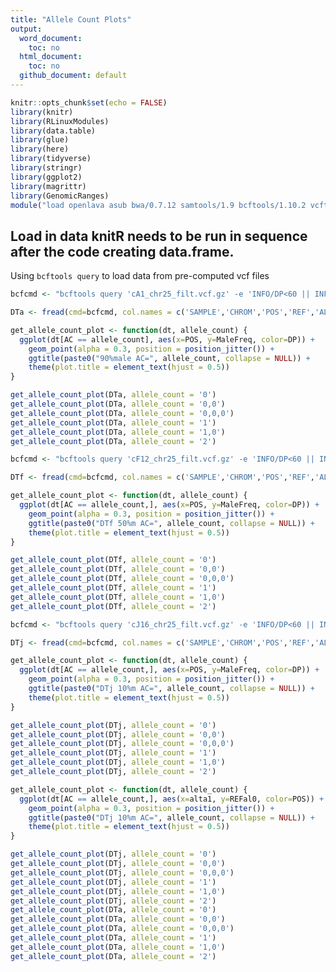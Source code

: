 ```yaml
---
title: "Allele Count Plots"
output:
  word_document:
    toc: no
  html_document:
    toc: no
  github_document: default
---
```


```r
knitr::opts_chunk$set(echo = FALSE)
library(knitr)
library(RLinuxModules)
library(data.table)
library(glue)
library(here)
library(tidyverse)
library(stringr)
library(ggplot2)
library(magrittr)
library(GenomicRanges)
module("load openlava asub bwa/0.7.12 samtools/1.9 bcftools/1.10.2 vcftools")
```

## Load in data knitR needs to be run in sequence after the code creating data.frame.

Using `bcftools query` to load data from pre-computed vcf files
```r
bcfcmd <- "bcftools query 'cA1_chr25_filt.vcf.gz' -e 'INFO/DP<60 || INFO/DP>200 || INFO/INDEL=1 || INFO/AD[1]<4' -f'[%SAMPLE]\t%CHROM\t%POS\t%REF\t%ALT\t%DP\t%AD\t%AD{0}\t%AD{1}\t%AD{2}\t%AD{3}\t%AC\t%AN\ [%GT]\n' | awk ' BEGIN{ OFS=\"\t\" }{print $1,$2,$3,$4,$5,$6,$7,$8,$9,$10,$11,$12,$13,$7/$6,$12/$13,$14 }'"

DTa <- fread(cmd=bcfcmd, col.names = c('SAMPLE','CHROM','POS','REF','ALT','DP','AD','REFal0','alta1','alta2','alta3','AC','AN','MaleFreq','AF','GT'))
```

```r
get_allele_count_plot <- function(dt, allele_count) {
  ggplot(dt[AC == allele_count], aes(x=POS, y=MaleFreq, color=DP)) +
    geom_point(alpha = 0.3, position = position_jitter()) +
    ggtitle(paste0("90%male AC=", allele_count, collapse = NULL)) +
    theme(plot.title = element_text(hjust = 0.5))
}

get_allele_count_plot(DTa, allele_count = '0')
get_allele_count_plot(DTa, allele_count = '0,0')
get_allele_count_plot(DTa, allele_count = '0,0,0')
get_allele_count_plot(DTa, allele_count = '1')
get_allele_count_plot(DTa, allele_count = '1,0')
get_allele_count_plot(DTa, allele_count = '2')

```
```r
bcfcmd <- "bcftools query 'cF12_chr25_filt.vcf.gz' -e 'INFO/DP<60 || INFO/DP>200 || INFO/INDEL=1 || INFO/AD[1]<4' -f'[%SAMPLE]\t%CHROM\t%POS\t%REF\t%ALT\t%DP\t%AD\t%AD{0}\t%AD{1}\t%AD{2}\t%AD{3}\t%AC\t%AN\ [%GT]\n' | awk ' BEGIN{ OFS=\"\t\" }{print $1,$2,$3,$4,$5,$6,$7,$8,$9,$10,$11,$12,$13,$7/$6,$12/$13,$14 }'"

DTf <- fread(cmd=bcfcmd, col.names = c('SAMPLE','CHROM','POS','REF','ALT','DP','AD','REFal0','alta1','alta2','alta3','AC','AN','MaleFreq','AF','GT'))

```

```r
get_allele_count_plot <- function(dt, allele_count) {
  ggplot(dt[AC == allele_count,], aes(x=POS, y=MaleFreq, color=DP)) +
    geom_point(alpha = 0.3, position = position_jitter()) +
    ggtitle(paste0("DTf 50%m AC=", allele_count, collapse = NULL)) +
    theme(plot.title = element_text(hjust = 0.5))
}

get_allele_count_plot(DTf, allele_count = '0')
get_allele_count_plot(DTf, allele_count = '0,0')
get_allele_count_plot(DTf, allele_count = '0,0,0')
get_allele_count_plot(DTf, allele_count = '1')
get_allele_count_plot(DTf, allele_count = '1,0')
get_allele_count_plot(DTf, allele_count = '2')
```

```r
bcfcmd <- "bcftools query 'cJ16_chr25_filt.vcf.gz' -e 'INFO/DP<60 || INFO/DP>200 || INFO/INDEL=1 || INFO/AD[1]<4' -f'[%SAMPLE]\t%CHROM\t%POS\t%REF\t%ALT\t%DP\t%AD\t%AD{0}\t%AD{1}\t%AD{2}\t%AD{3}\t%AC\t%AN\ [%GT]\n' | awk ' BEGIN{ OFS=\"\t\" }{print $1,$2,$3,$4,$5,$6,$7,$8,$9,$10,$11,$12,$13,$7/$6,$12/$13,$14 }'"

DTj <- fread(cmd=bcfcmd, col.names = c('SAMPLE','CHROM','POS','REF','ALT','DP','AD','REFal0','alta1','alta2','alta3','AC','AN','MaleFreq','AF','GT'))

```

```r
get_allele_count_plot <- function(dt, allele_count) {
  ggplot(dt[AC == allele_count,], aes(x=POS, y=MaleFreq, color=DP)) +
    geom_point(alpha = 0.3, position = position_jitter()) +
    ggtitle(paste0("DTj 10%m AC=", allele_count, collapse = NULL)) +
    theme(plot.title = element_text(hjust = 0.5))
}

get_allele_count_plot(DTj, allele_count = '0')
get_allele_count_plot(DTj, allele_count = '0,0')
get_allele_count_plot(DTj, allele_count = '0,0,0')
get_allele_count_plot(DTj, allele_count = '1')
get_allele_count_plot(DTj, allele_count = '1,0')
get_allele_count_plot(DTj, allele_count = '2')
```

```r
get_allele_count_plot <- function(dt, allele_count) {
  ggplot(dt[AC == allele_count,], aes(x=alta1, y=REFal0, color=POS)) +
    geom_point(alpha = 0.3, position = position_jitter()) +
    ggtitle(paste0("DTj 10%m AC=", allele_count, collapse = NULL)) +
    theme(plot.title = element_text(hjust = 0.5))
}

get_allele_count_plot(DTj, allele_count = '0')
get_allele_count_plot(DTj, allele_count = '0,0')
get_allele_count_plot(DTj, allele_count = '0,0,0')
get_allele_count_plot(DTj, allele_count = '1')
get_allele_count_plot(DTj, allele_count = '1,0')
get_allele_count_plot(DTj, allele_count = '2')
get_allele_count_plot(DTa, allele_count = '0')
get_allele_count_plot(DTa, allele_count = '0,0')
get_allele_count_plot(DTa, allele_count = '0,0,0')
get_allele_count_plot(DTa, allele_count = '1')
get_allele_count_plot(DTa, allele_count = '1,0')
get_allele_count_plot(DTa, allele_count = '2')
```
